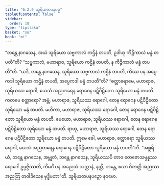 ```yaml
---
title: "6.2.9 သူရိယတပနပဉှ"
tableOfContents: false
sidebar:
  order: 10
type: "tipitaka"
basket: "su"
book: "mi"
---
```



<DynamicBreadcrumb />

<Division number="188" book="mi">

<Paragraph number="1202" book="mi">
“ဘန္တေ နာဂသေန, အယံ သူရိယော သဗ္ဗကာလံ ကဌိနံ တပတိ, ဥဒါဟု ကိဉ္စိကာလံ မန္ဒံ တပတီ”တိ? “သဗ္ဗကာလံ, မဟာရာဇ, သူရိယော ကဌိနံ တပတိ, န ကိဉ္စိကာလံ မန္ဒံ တပတီ”တိ. “ယဒိ, ဘန္တေ နာဂသေန, သူရိယော သဗ္ဗကာလံ ကဌိနံ တပတိ, ကိဿ ပန အပ္ပေကဒါ သူရိယော ကဌိနံ တပတိ, အပ္ပေကဒါ မန္ဒံ တပတီ”တိ? “စတ္တာရောမေ, မဟာရာဇ, သူရိယဿ ရောဂါ, ယေသံ အညတရေန ရောဂေန ပဋိပီဠိတော သူရိယော မန္ဒံ တပတိ. ကတမေ စတ္တာရော? အဗ္ဘံ, မဟာရာဇ, သူရိယဿ ရောဂေါ, တေန ရောဂေန ပဋိပီဠိတော သူရိယော မန္ဒံ တပတိ. မဟိကာ, မဟာရာဇ, သူရိယဿ ရောဂေါ, တေန ရောဂေန ပဋိပီဠိတော သူရိယော မန္ဒံ တပတိ. မေဃော, မဟာရာဇ, သူရိယဿ ရောဂေါ, တေန ရောဂေန ပဋိပီဠိတော သူရိယော မန္ဒံ တပတိ. ရာဟု, မဟာရာဇ, သူရိယဿ ရောဂေါ, တေန ရောဂေန ပဋိပီဠိတော သူရိယော မန္ဒံ တပတိ. ဣမေ ခေါ, မဟာရာဇ, စတ္တာရော သူရိယဿ ရောဂါ, ယေသံ အညတရေန ရောဂေန ပဋိပီဠိတော သူရိယော မန္ဒံ တပတီ”တိ. “အစ္ဆရိယံ, ဘန္တေ နာဂသေန, အဗ္ဘုတံ, ဘန္တေ နာဂသေန, သူရိယဿပိ တာဝ တေဇောသမ္ပန္နဿ ရောဂေါ ဥပ္ပဇ္ဇိဿတိ, ကိမင်္ဂံ ပန အညေသံ သတ္တာနံ, နတ္ထိ, ဘန္တေ, ဧသာ ဝိဘတ္တိ အညဿ အညတြ တဝါဒိသေန ဗုဒ္ဓိမတာ”တိ.

</Paragraph>
</Division>

<Paragraph number="1203" type="center" book="mi">
သူရိယတပနပဉှော နဝမော.
</Paragraph>